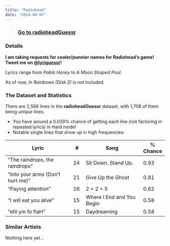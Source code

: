 ```yaml
---
title: "Radiohead"
date: "2024-08-07"
---
```


> ### [Go to radioheadGuessr](https://radioheadguessr.streamlit.app/)

### Details

**I am taking requests for cooler/punnier names for Radiohead's game! Tweet me on [@lyriguessr](https://x.com/lyriguessr)!**

Lyrics range from *Pablo Honey* to A *Moon Shaped Pool*.

As of now, *In Rainbows (Disk 2)* is not included. 

### The Dataset and Statistics

There are 2,588 lines in the **radioheadGuessr** dataset, with 1,708 of them being *unique* lines.

* You have around a 0.039% chance of getting each line (not factoring in repeated lyrics) in Hard mode! 
* Notable single lines that show up in high frequencies: 

| Lyric | # | Song | % Chance |
| --------------------------------- | ------- | ----------------------------- | ----------- |
| "The raindrops, the raindrops "  | 24    | Sit Down. Stand Up. | 0.93 |
| "Into your arms (Don't hurt me) " | 21     | Give Up the Ghost | 0.81 |
| "Paying attention"   | 16    | 2 + 2 = 5 | 0.62 |
| "I will eat you alive"   | 15    | Where I End and You Begin | 0.58 |
| "efil ym fo flaH"   | 15    | Daydreaming | 0.58 |

### Similar Artists

Nothing here yet...